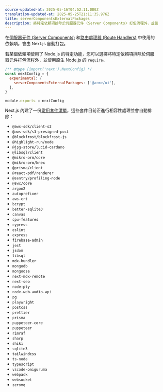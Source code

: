 ```yaml
---
source-updated-at: 2025-05-16T04:52:11.000Z
translation-updated-at: 2025-05-25T21:11:35.976Z
title: serverComponentsExternalPackages
description: 將特定依賴項排除於伺服器元件 (Server Components) 打包流程外，並使用原生 Node.js 的 `require`。
---
```


在[伺服器元件 (Server Components)](/docs/app/building-your-application/rendering/server-components) 和[路由處理器 (Route Handlers)](/docs/app/building-your-application/routing/route-handlers) 中使用的依賴項，會由 Next.js 自動打包。

若某個依賴項使用了 Node.js 的特定功能，您可以選擇將特定依賴項排除於伺服器元件打包流程外，並使用原生 Node.js 的 `require`。

```js filename="next.config.js"
/** @type {import('next').NextConfig} */
const nextConfig = {
  experimental: {
    serverComponentsExternalPackages: ['@acme/ui'],
  },
}

module.exports = nextConfig
```

Next.js 內建了一份[常用套件清單](https://github.com/vercel/next.js/blob/canary/packages/next/src/lib/server-external-packages.json)，這些套件目前正進行相容性處理並會自動排除：

- `@aws-sdk/client-s3`
- `@aws-sdk/s3-presigned-post`
- `@blockfrost/blockfrost-js`
- `@highlight-run/node`
- `@jpg-store/lucid-cardano`
- `@libsql/client`
- `@mikro-orm/core`
- `@mikro-orm/knex`
- `@prisma/client`
- `@react-pdf/renderer`
- `@sentry/profiling-node`
- `@swc/core`
- `argon2`
- `autoprefixer`
- `aws-crt`
- `bcrypt`
- `better-sqlite3`
- `canvas`
- `cpu-features`
- `cypress`
- `eslint`
- `express`
- `firebase-admin`
- `jest`
- `jsdom`
- `libsql`
- `mdx-bundler`
- `mongodb`
- `mongoose`
- `next-mdx-remote`
- `next-seo`
- `node-pty`
- `node-web-audio-api`
- `pg`
- `playwright`
- `postcss`
- `prettier`
- `prisma`
- `puppeteer-core`
- `puppeteer`
- `rimraf`
- `sharp`
- `shiki`
- `sqlite3`
- `tailwindcss`
- `ts-node`
- `typescript`
- `vscode-oniguruma`
- `webpack`
- `websocket`
- `zeromq`